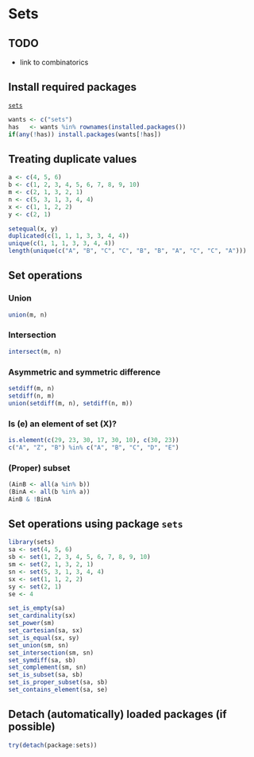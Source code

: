 Sets
=========================

TODO
-------------------------

 - link to combinatorics

Install required packages
-------------------------

[`sets`](http://cran.r-project.org/package=sets)

```r
wants <- c("sets")
has   <- wants %in% rownames(installed.packages())
if(any(!has)) install.packages(wants[!has])
```

Treating duplicate values
-------------------------

```r
a <- c(4, 5, 6)
b <- c(1, 2, 3, 4, 5, 6, 7, 8, 9, 10)
m <- c(2, 1, 3, 2, 1)
n <- c(5, 3, 1, 3, 4, 4)
x <- c(1, 1, 2, 2)
y <- c(2, 1)
```

```r
setequal(x, y)
duplicated(c(1, 1, 1, 3, 3, 4, 4))
unique(c(1, 1, 1, 3, 3, 4, 4))
length(unique(c("A", "B", "C", "C", "B", "B", "A", "C", "C", "A")))
```

Set operations
-------------------------

### Union
```r
union(m, n)
```

### Intersection

```r
intersect(m, n)
```

### Asymmetric and symmetric difference

```r
setdiff(m, n)
setdiff(n, m)
union(setdiff(m, n), setdiff(n, m))
```

### Is \(e\) an element of set \(X\)?

```r
is.element(c(29, 23, 30, 17, 30, 10), c(30, 23))
c("A", "Z", "B") %in% c("A", "B", "C", "D", "E")
```

### (Proper) subset

```r
(AinB <- all(a %in% b))
(BinA <- all(b %in% a))
AinB & !BinA
```

Set operations using package `sets`
-------------------------

```r
library(sets)
sa <- set(4, 5, 6)
sb <- set(1, 2, 3, 4, 5, 6, 7, 8, 9, 10)
sm <- set(2, 1, 3, 2, 1)
sn <- set(5, 3, 1, 3, 4, 4)
sx <- set(1, 1, 2, 2)
sy <- set(2, 1)
se <- 4

set_is_empty(sa)
set_cardinality(sx)
set_power(sm)
set_cartesian(sa, sx)
set_is_equal(sx, sy)
set_union(sm, sn)
set_intersection(sm, sn)
set_symdiff(sa, sb)
set_complement(sm, sn)
set_is_subset(sa, sb)
set_is_proper_subset(sa, sb)
set_contains_element(sa, se)
```

Detach (automatically) loaded packages (if possible)
-------------------------

```r
try(detach(package:sets))
```
